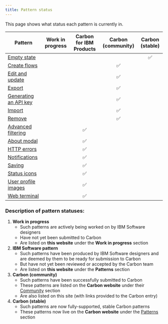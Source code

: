 ```yaml
---
title: Pattern status
---
```


<PageDescription>

This page shows what status each pattern is currently in.

</PageDescription>


| Pattern                                                                | Work in progress | Carbon for IBM Products | Carbon (community) | Carbon (stable) |
| ---------------------------------------------------------------------- | :---: | :---: | :---: | :---: |
| [Empty state](/patterns/empty-state/usage)                             | | | | ✅ |
| [Create flows](/patterns/creation-flows/usage)                         | | | ✅ | |
| [Edit and update](/patterns/edit)                                      | | | ✅ | |
| [Export](/patterns/exporting/usage)                                    | | | ✅ | |
| [Generating an API key](/patterns/generating-api-key/usage)            | | | ✅ | |
| [Import](/patterns/importing/usage)                                    | | | ✅ | |
| [Remove](/patterns/removing/usage)                                     | | | ✅ | |
| [Advanced filtering](/patterns/advanced-filtering/usage)               | | ✅ | | |
| [About modal](/patterns/about-modal/usage)                             | | ✅ | | |
| [HTTP errors](/patterns/http-errors/usage)                             | | ✅ | | |
| [Notifications](/patterns/notifications)                               | | ✅ | | |
| [Saving](/patterns/saving/usage)                                       | | ✅ | | |
| [Status icons](/patterns/status-icons)                                 | | ✅ | | |
| [User profile images](/patterns/user-profile-images)                   | | ✅ | | |
| [Web terminal](/patterns/web-terminal)                                 | | ✅ | | |


### Description of pattern statuses:

1. **Work in progress**
	- Such patterns are actively being worked on by IBM Software designers
	- Have not yet been submitted to Carbon
	- Are listed on **this website** under the **Work in progress** section
2. **IBM Software pattern**
    - Such patterns have been produced by IBM Software designers and are deemed by them to be ready for submission to Carbon
    - But have not yet been reviewed or accepted by the Carbon team
    - Are listed on **this website** under the **Patterns** section
3. **Carbon (community)**
    - Such patterns have been successfully submitted to Carbon
    - These patterns are listed on the **Carbon website** under their [Community](https://www.carbondesignsystem.com/community/patterns) section
    - Are also listed on this site (with links provided to the Carbon entry)
4. **Carbon (stable)**
    - Such patterns are now fully-supported, stable Carbon patterns
    - These patterns now live on the **Carbon website** under the [Patterns](https://www.carbondesignsystem.com/patterns/overview) section
